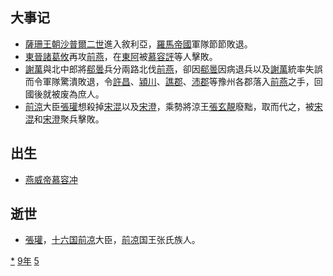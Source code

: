 {{yearTOC|359|东晋'''[[升平|升平]]三年'''；前凉'''[[建兴_(晋愍帝)|建兴]]四十七年'''；代国'''[[建国_(代)|建国]]二十二年'''；前秦'''[[永兴_(苻坚)|永兴]]三年'''，'''[[甘露_(苻坚)|甘露]]元年'''；前燕'''[[光寿|光寿]]三年'''}}

== 大事记 ==
*[[薩珊王朝|薩珊王朝]][[沙普爾二世|沙普爾二世]]進入敘利亞，[[羅馬帝國|羅馬帝國]]軍隊節節敗退。
*[[東晉|東晉]][[諸葛攸|諸葛攸]]再攻[[前燕|前燕]]，在[[東阿|東阿]]被[[慕容評|慕容評]]等人擊敗。
*[[謝萬|謝萬]]與北中郎將[[郗曇|郗曇]]兵分兩路北伐[[前燕|前燕]]，卻因[[郗曇|郗曇]]因病退兵以及[[謝萬|謝萬]]統率失誤而令軍隊驚潰敗退，令[[許昌|許昌]]、[[潁川|潁川]]、[[譙郡|譙郡]]、[[沛郡|沛郡]]等豫州各郡落入[[前燕|前燕]]之手，回國後就被废為庶人。
*[[前涼|前涼]]大臣[[張瓘_(前涼)|張瓘]]想殺掉[[宋混|宋混]]以及[[宋澄_(前涼)|宋澄]]，乘勢將涼王[[張玄靚|張玄靚]]廢黜，取而代之，被[[宋混|宋混]]和[[宋澄_(前涼)|宋澄]]聚兵擊敗。

== 出生 ==
*[[燕威帝|燕威帝]][[慕容冲|慕容冲]]

== 逝世 ==
{{Wikisource year mention}}
*[[張瓘_(前涼)|張瓘]]，[[十六国|十六国]][[前凉|前凉]]大臣，[[前凉|前凉]]国王张氏族人。

[[Category:359年|*]]
[[Category:350年代|9年]]
[[Category:4世纪各年|5]]